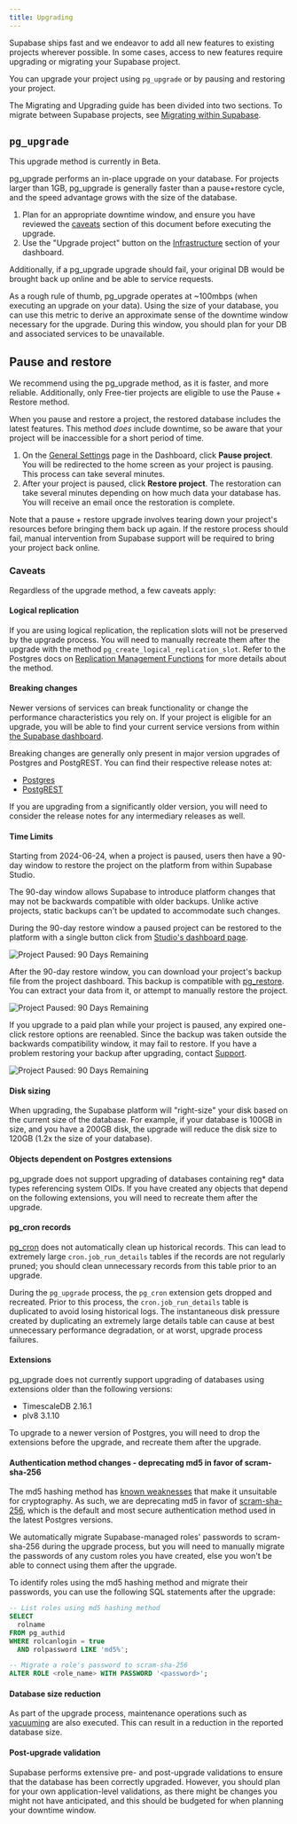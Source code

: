 ```yaml
---
title: Upgrading
---
```


Supabase ships fast and we endeavor to add all new features to existing projects wherever possible. In some cases, access to new features require upgrading or migrating your Supabase project.

You can upgrade your project using `pg_upgrade` or by pausing and restoring your project.

<ShowUntil date="2024-12-17">
<Admonition type="tip">

The Migrating and Upgrading guide has been divided into two sections. To migrate between Supabase projects, see [Migrating within Supabase](/docs/guides/platform/migrating-within-supabase).

</Admonition>
</ShowUntil>

## `pg_upgrade`

<Admonition type="note">

This upgrade method is currently in Beta.

</Admonition>

pg_upgrade performs an in-place upgrade on your database. For projects larger than 1GB, pg_upgrade is generally faster than a pause+restore cycle, and the speed advantage grows with the size of the database.

1. Plan for an appropriate downtime window, and ensure you have reviewed the [caveats](#caveats) section of this document before executing the upgrade.
1. Use the "Upgrade project" button on the [Infrastructure](https://supabase.com/dashboard/project/_/settings/infrastructure) section of your dashboard.

Additionally, if a pg_upgrade upgrade should fail, your original DB would be brought back up online and be able to service requests.

As a rough rule of thumb, pg_upgrade operates at ~100mbps (when executing an upgrade on your data). Using the size of your database, you can use this metric to derive an approximate sense of the downtime window necessary for the upgrade. During this window, you should plan for your DB and associated services to be unavailable.

## Pause and restore

<Admonition type="note">

We recommend using the pg_upgrade method, as it is faster, and more reliable. Additionally, only Free-tier projects are eligible to use the Pause + Restore method.

</Admonition>

When you pause and restore a project, the restored database includes the latest features. This method _does_ include downtime, so be aware that your project will be inaccessible for a short period of time.

1. On the [General Settings](https://supabase.com/dashboard/project/_/settings/general) page in the Dashboard, click **Pause project**. You will be redirected to the home screen as your project is pausing. This process can take several minutes.
1. After your project is paused, click **Restore project**. The restoration can take several minutes depending on how much data your database has. You will receive an email once the restoration is complete.

Note that a pause + restore upgrade involves tearing down your project's resources before bringing them back up again. If the restore process should fail, manual intervention from Supabase support will be required to bring your project back online.

### Caveats

Regardless of the upgrade method, a few caveats apply:

#### Logical replication

If you are using logical replication, the replication slots will not be preserved by the upgrade process. You will need to manually recreate them after the upgrade with the method `pg_create_logical_replication_slot`. Refer to the Postgres docs on [Replication Management Functions](https://www.postgresql.org/docs/current/functions-admin.html#FUNCTIONS-REPLICATION) for more details about the method.

#### Breaking changes

Newer versions of services can break functionality or change the performance characteristics you rely on. If your project is eligible for an upgrade, you will be able to find your current service versions from within [the Supabase dashboard](https://supabase.com/dashboard/project/_/settings/infrastructure).

Breaking changes are generally only present in major version upgrades of Postgres and PostgREST. You can find their respective release notes at:

- [Postgres](https://www.postgresql.org/docs/release/)
- [PostgREST](https://github.com/PostgREST/postgrest/releases)

If you are upgrading from a significantly older version, you will need to consider the release notes for any intermediary releases as well.

#### Time Limits

Starting from 2024-06-24, when a project is paused, users then have a 90-day window to restore the project on the platform from within Supabase Studio.

The 90-day window allows Supabase to introduce platform changes that may not be backwards compatible with older backups. Unlike active projects, static backups can't be updated to accommodate such changes.

During the 90-day restore window a paused project can be restored to the platform with a single button click from [Studio's dashboard page](https://supabase.com/dashboard/projects).

<Image
  zoomable
  alt="Project Paused: 90 Days Remaining"
  src="/docs/img/guides/platform/paused-90-day.png"
/>

After the 90-day restore window, you can download your project's backup file from the project dashboard. This backup is compatible with [pg_restore](https://www.postgresql.org/docs/current/app-pgrestore.html). You can extract your data from it, or attempt to manually restore the project.

<Image
  zoomable
  alt="Project Paused: 90 Days Remaining"
  src="/docs/img/guides/platform/paused-dl-backup.png"
/>

If you upgrade to a paid plan while your project is paused, any expired one-click restore options are reenabled. Since the backup was taken outside the backwards compatibility window, it may fail to restore. If you have a problem restoring your backup after upgrading, contact [Support](/support).

<Image
  zoomable
  alt="Project Paused: 90 Days Remaining"
  src="/docs/img/guides/platform/paused-paid-tier.png"
/>

#### Disk sizing

When upgrading, the Supabase platform will "right-size" your disk based on the current size of the database. For example, if your database is 100GB in size, and you have a 200GB disk, the upgrade will reduce the disk size to 120GB (1.2x the size of your database).

#### Objects dependent on Postgres extensions

pg_upgrade does not support upgrading of databases containing reg\* data types referencing system OIDs.
If you have created any objects that depend on the following extensions, you will need to recreate them after the upgrade.

#### pg_cron records

[pg_cron](https://github.com/citusdata/pg_cron#viewing-job-run-details) does not automatically clean up historical records. This can lead to extremely large `cron.job_run_details` tables if the records are not regularly pruned; you should clean unnecessary records from this table prior to an upgrade.

During the `pg_upgrade` process, the `pg_cron` extension gets dropped and recreated. Prior to this process, the `cron.job_run_details` table is duplicated to avoid losing historical logs. The instantaneous disk pressure created by duplicating an extremely large details table can cause at best unnecessary performance degradation, or at worst, upgrade process failures.

#### Extensions

pg_upgrade does not currently support upgrading of databases using extensions older than the following versions:

- TimescaleDB 2.16.1
- plv8 3.1.10

To upgrade to a newer version of Postgres, you will need to drop the extensions before the upgrade, and recreate them after the upgrade.

#### Authentication method changes - deprecating md5 in favor of scram-sha-256

The md5 hashing method has [known weaknesses](https://en.wikipedia.org/wiki/MD5#Security) that make it unsuitable for cryptography.
As such, we are deprecating md5 in favor of [scram-sha-256](https://www.postgresql.org/docs/current/auth-password.html), which is the default and most secure authentication method used in the latest Postgres versions.

We automatically migrate Supabase-managed roles' passwords to scram-sha-256 during the upgrade process, but you will need to manually migrate the passwords of any custom roles you have created, else you won't be able to connect using them after the upgrade.

To identify roles using the md5 hashing method and migrate their passwords, you can use the following SQL statements after the upgrade:

```sql
-- List roles using md5 hashing method
SELECT
  rolname
FROM pg_authid
WHERE rolcanlogin = true
  AND rolpassword LIKE 'md5%';

-- Migrate a role's password to scram-sha-256
ALTER ROLE <role_name> WITH PASSWORD '<password>';
```

#### Database size reduction

As part of the upgrade process, maintenance operations such as [vacuuming](https://www.postgresql.org/docs/current/routine-vacuuming.html#ROUTINE-VACUUMING) are also executed. This can result in a reduction in the reported database size.

#### Post-upgrade validation

Supabase performs extensive pre- and post-upgrade validations to ensure that the database has been correctly upgraded. However, you should plan for your own application-level validations, as there might be changes you might not have anticipated, and this should be budgeted for when planning your downtime window.
